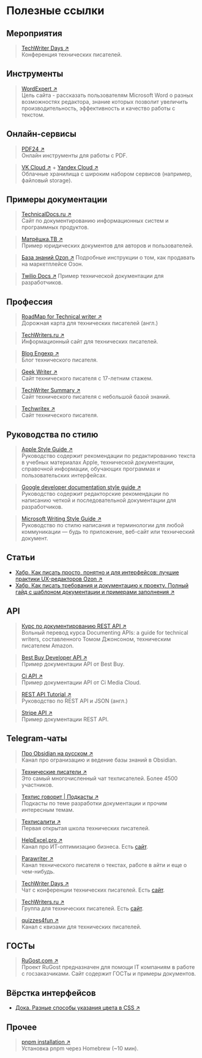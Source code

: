 # Полезные ссылки

## Мероприятия

> [TechWriter Days ↗](https://techwriterdays.ru/ru/index)  
> Конференция технических писателей.

## Инструменты

> [WordExpert ↗](http://wordexpert.ru)  
> Цель сайта - рассказать пользователям Microsoft Word о разных возможностях редактора, знание которых позволит увеличить производительность, эффективность и качество работы с текстом.

## Онлайн-сервисы

> [PDF24 ↗](https://www.pdf24.org/ru/)  
> Онлайн инструменты для работы с PDF.

> [VK Cloud ↗](https://cloud.vk.com) + [Yandex Cloud ↗](https://yandex.cloud/ru/)  
> Облачные хранилища с широким набором сервисов (например, файловый storage). 

## Примеры документации

> [TeсhnicalDocs.ru ↗](http://technicaldocs.ru)  
> Сайт по документированию информационных систем и программных продуктов.

> [Матрёшка.ТВ ↗](https://matreshka.tv/footer/faq/registration)  
> Пример юридических документов для авторов и пользователей.

> [База знаний Ozon ↗](https://seller-edu.ozon.ru)
> Подробные инструкции о том, как продавать на маркетплейсе Озон.

> [Twilio Docs ↗](https://www.twilio.com/docs)
> Пример технической документации для разработчиков.

## Профессия

> [RoadMap for Technical writer ↗](https://roadmap.sh/technical-writer)  
> Дорожная карта для технических писателей (англ.)

> [TechWriters.ru ↗](http://techwriters.ru)  
> Информационный сайт для технических писателей.

> [Blog Engexp ↗](https://blog.engexp.ru)  
> Блог технического писателя.

> [Geek Writer ↗](http://geekwriter.ru/index.html)  
> Сайт технического писателя с 17-летним стажем.

> [TechWriter Summary ↗](https://daymonri.gitbook.io/techwritersummary)  
> Сайт технического писателя с небольшой базой знаний.

> [Techwritex ↗](https://techwritex.ru/index.html)  
> Сайт технического писателя.

## Руководства по стилю

> [Apple Style Guide ↗](https://support.apple.com/ru-ru/guide/applestyleguide/welcome/web)  
> Руководство содержит рекомендации по редактированию текста в учебных материалах Apple, технической документации, справочной информации, обучающих программах и пользовательских интерфейсах.

> [Google developer documentation style guide ↗](https://developers.google.com/style/)  
> Руководство содержит редакторские рекомендации по написанию четкой и последовательной документации для разработчиков.

> [Microsoft Writing Style Guide ↗](https://learn.microsoft.com/en-us/style-guide/welcome/)  
> Руководство по стилю написания и терминологии для любой коммуникации — будь то приложение, веб-сайт или технический документ.

## Статьи

- [Хабр. Как писать просто, понятно и для интерфейсов: лучшие практики UX-редакторов Ozon ↗](https://habr.com/ru/companies/ozontech/articles/821383/)
- [Хабр. Как писать требования и документацию к проекту. Полный гайд с шаблоном документации и примерами заполнения ↗](https://habr.com/ru/companies/alfa/articles/818855/)

## API

> [Курс по документированию REST API ↗](https://starkovden.github.io/index.html)  
> Вольный перевод курса Documenting APIs: a guide for technical writers, составленного Томом Джонсоном, техническим писателем Amazon.

> [Best Buy Developer API ↗](https://bestbuyapis.github.io/api-documentation/)  
> Пример документации API от Best Buy.

> [Ci API ↗](https://developers.cimediacloud.com/#header-security)  
> Пример документации API от Ci Media Cloud.

> [REST API Tutorial ↗](https://restfulapi.net)  
> Руководство по REST API и JSON (англ.)

> [Stripe API ↗](https://docs.stripe.com/api)  
> Пример документации REST API.

## Telegram-чаты

> [Про Obsidian на русском ↗](https://t.me/obsidianru)  
> Канал про огранизацию и ведение базы знаний в Obsidian.

> [Технические писатели ↗](https://t.me/technicalwriters)  
> Это самый многочисленный чат техписателей. Более 4500 участников.

> [Техпис говорит | Подкасты ↗](https://t.me/techwritersays)  
> Подкасты по теме разработки документации и прочим интересным темам.

> [Техписалити ↗](https://t.me/techpisality)  
> Первая открытая школа технических писателей.

> [HelpExcel.pro ↗](https://t.me/business_analitics)  
> Канал про ИТ-оптимизацию бизнеса. Есть [сайт](https://www.helpexcel.pro).

> [Parawriter ↗](https://t.me/parawriter)  
> Канал технического писателя о текстах, работе в айти и еще о чем-нибудь.

> [TechWriter Days ↗](https://t.me/twdays)  
> Чат с конференции технических писателей. Есть [сайт](https://techwriterdays.ru/ru/index).

> [TechWriters.ru ↗](https://t.me/twritersn)  
> Группа для технических писателей. Есть [сайт](http://techwriters.ru).

> [quizzes4fun ↗](https://t.me/quizzes4fun)  
> Канал с квизами для технических писателей.

## ГОСТы

> [RuGost.com ↗](http://rugost.com)  
> Проект RuGost предназначен для помощи IT компаниям в работе с госзаказчиками. Сайт содержит ГОСТы и примеры документов.

## Вёрстка интерфейсов

- [Дока. Разные способы указания цвета в CSS ↗](https://doka.guide/css/web-colors/#nazvanie-cveta)

## Прочее

> [pnpm installation ↗](https://pnpm.io/installation)  
> Установка pnpm через Homebrew (~10 мин).
